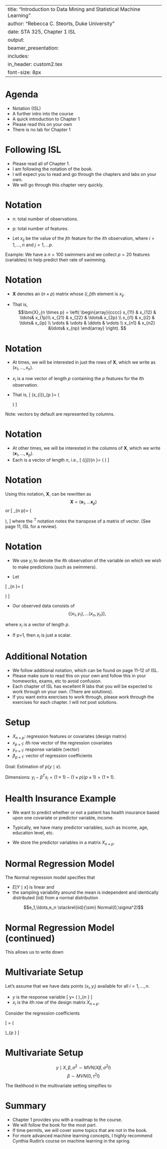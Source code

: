 
---
title: "Introduction to Data Mining and Statistical Machine Learning"
author: "Rebecca C. Steorts, Duke University "
date: STA 325, Chapter 1 ISL
output: 
     beamer_presentation:
      includes: 
          in_header: custom2.tex
font-size: 8px
---

Agenda
===
- Notation (ISL)
- A further intro into the course
- A quick introduction to Chapter 1
- Please read this on your own
- There is no lab for Chapter 1
 

Following ISL
===
- Please read all of Chapter 1. 
- I am following the notation of the book.
- I will expect you to read and go through the chapters and labs on your own.
- We will go through this chapter very quickly.


Notation
===
- n: total number of observations.
- p: total number of features. 

- Let $x_{ij}$ be the value of the $j$th feature for the $i$th observation, where $i=1,\ldots,n$
and $j=1,\ldots p.$

Example: We have a $n=100$ swimmers
and we collect $p=20$ features (variables) to help predict their rate of swimming. 

Notation
===
- $\bm{X}$ denotes an $(n \times p)$ matrix whose $(i,j)$th element is $x_{ij}.$

- That is,
$$\bm{X}_{n \times p} = 
\left( \begin{array}{cccc}
x_{11} & x_{12} & \ldots&  x_{1p}\\
x_{21} & x_{22} & \ldots& x_{2p} \\
x_{i1} & x_{i2} & \ldots& x_{ip} \\
\vdots & \vdots & \ddots & \vdots \\
x_{n1} & x_{n2} &\ldots& x_{np}
\end{array} \right).
$$

Notation
===
- At times, we will be interested in just the rows of $\bm{X}$, which 
we write as $(x_1, \ldots, x_n).$

- $x_i$ is a row vector of length $p$ containing the $p$ features for the $i$th observation. 

- That is,
\[  (x_{i})_{p \times 1}= \left( \begin{array}{c}
x_{i1}\\
x_{i2}\\
\vdots\\
x_{ip}
\end{array} \right) \]

Note: vectors by default are represented by columns. 

Notation
===
- At other times, we will be interested in the columns of $\bm{X},$ which we write $(\bm{x}_1, \ldots, \bm{x}_p).$ 
- Each is a vector of length $n$, i.e., 
\[  (\bm{x}_{j})_{n \times 1}= \left( \begin{array}{c}
x_{1j}\\
x_{2j}\\
\vdots\\
x_{nj}
\end{array} \right) \]

Notation
===
Using this notation, $\bm{X}$, can be rewritten as
$$\bm{X} = (\bm{x}_1, \ldots \bm{x}_p)$$
or 
\[  \bm{X}_{n \times p}= \left( \begin{array}{c}
x_{1}^T\\
x_{2}^T\\
\vdots\\
x_{n}^T
\end{array} \right), \]
where the $^T$ notation notes the transpose of a matrix of vector. 
(See page 11, ISL for a review).

Notation
===
- We use $y_i$ to denote the $i$th observation of the variable on which we wish to make predictions (such as swimmers). 

- Let  

\[  \bm{y}_{n \times 1}= \left( \begin{array}{c}
y_{1}\\
y_{2}\\
\vdots\\
y_{n}
\end{array} \right) \]

- Our observed data consists of 
$$\{(x_1, y_1), \ldots (x_n, y_n)\},$$

where $x_i$ is a vector of length $p.$

- If p=1, then $x_i$ is just a scalar. 

Additional Notation
===
- We follow additional notation, which can be found on page 11--12 of ISL.
- Please make sure to read this on your own and follow this in your homeworks, exams, etc to avoid confusion.
- Each chapter of ISL has excellent R labs that you will be expected to work through on your own. (There are solutions).
- If you want extra exercises to work through, please work through the exercises for each chapter. I will not post solutions. 

Setup
===
- $X_{n\times p}$: regression features or covariates (design matrix)
- $x_{p \times 1}$: $i$th row vector of the regression covariates
- $y_{n\times 1}$: response variable (vector)
- $\beta_{p \times 1}$: vector of regression coefficients 

Goal: Estimation of $p(y \mid x).$

Dimensions: $y_i - \beta^T x_i = (1\times 1) - (1\times p)(p \times 1) = (1\times 1).$










Health Insurance Example
===
- We want to predict whether or not a patient has health insurance based upon one covariate or predictor variable, income.

- Typically, we have many predictor variables, such as income, age, education level, etc. 

- We store the predictor variables in a matrix $X_{n\times p}.$

Normal Regression Model
===
The Normal regression model specifies that

- $E[Y\mid x]$ is linear and
- the sampling variability around the mean is independent and identically distributed (iid) from a normal distribution

\begin{align}
Y_i &= \beta^T x_i + e_i
\end{align}
$$e_1,\ldots,e_n \stackrel{iid}{\sim} Normal(0,\sigma^2)$$

Normal Regression Model (continued)
===
This allows us to write down 
\begin{align}
&p(y_1,\ldots,y_n \mid x_1,\ldots x_n, \beta, \sigma^2) \\
&= \prod_{i=1}^n p(y_i \mid x_i, \beta, \sigma^2) \\
&(2\pi \sigma^2 )^{-n/2} \exp\{
\frac{-1}{2\sigma^2} \sum_{i=1}^n (y_i - \beta^T x_i)^2
\}
\end{align}


Multivariate Setup 
===
Let's assume that we have data points $(x_i,y_i)$ available for all  $i=1,\ldots,n.$

- $y$ is the response variable
\[  y= \left( \begin{array}{c}
y_1\\
y_2\\
\vdots\\
y_n
\end{array} \right)_{n \times 1} \]
- $x_{i}$ is the $i$th row of the design matrix $X_{n \times p}.$

Consider the regression coefficients

\[  \beta = \left( \begin{array}{c}
\beta_{1}\\
\beta_{2}\\
\vdots\\
\beta_{p}
\end{array} \right)_{p \times 1} \]

Multivariate Setup 
===
$$y \mid X,\beta, \sigma^2 \sim MVN( X\beta, \sigma^2 I)$$
$$\beta \sim MVN(0, \tau^2 I) $$

The likelihood in the multivariate setting simpifies to  

\begin{align}
&p(y_1,\ldots,y_n \mid x_1,\ldots x_n, \textcolor{red}{\beta}, \sigma^2) \\
&(2\pi \sigma^2 )^{-n/2} \exp\{
\frac{-1}{2\sigma^2} \sum_{i=1}^n (y_i - \beta^T x_i)^2
\} \\
&(2\pi \sigma^2 )^{-n/2} \exp\{\frac{-1}{2\sigma^2} 
(y- X\beta)^T (y- X\beta)
\}
\end{align}

Summary
===

- Chapter 1 provides you with a roadmap to the course.
- We will follow the book for the most part.
- If time permits, we will cover some topics that are not in the book. 
- For more advanced machine learning concepts, I highly recommend Cynthia Rudin's course on machine learning in the spring. 




